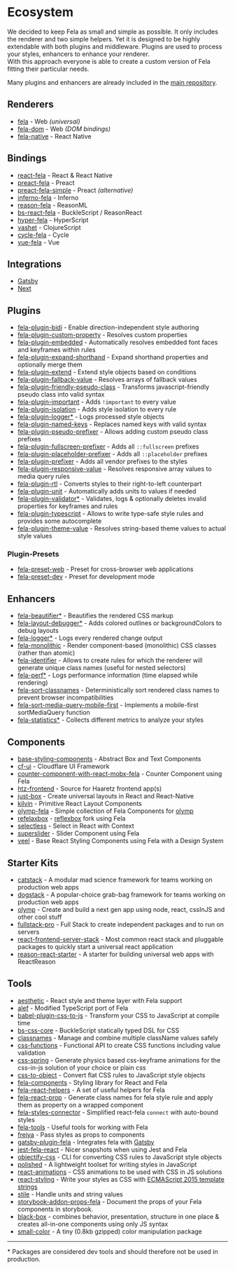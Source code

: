 # Ecosystem

We decided to keep Fela as small and simple as possible. It only includes the renderer and two simple helpers. Yet it is designed to be highly extendable with both plugins and middleware.
Plugins are used to process your styles, enhancers to enhance your renderer. <br />
With this approach everyone is able to create a custom version of Fela fitting their particular needs.

Many plugins and enhancers are already included in the [main repository](https://github.com/robinweser/fela/tree/master/packages).

## Renderers

- [fela](https://github.com/robinweser/fela/tree/master/packages/fela) - Web _(universal)_
- [fela-dom](https://github.com/robinweser/fela/tree/master/packages/fela-dom) - Web _(DOM bindings)_
- [fela-native](https://github.com/robinweser/fela/tree/master/packages/fela-native) - React Native

## Bindings

- [react-fela](https://github.com/robinweser/fela/tree/master/packages/react-fela) - React & React Native
- [preact-fela](https://github.com/robinweser/fela/tree/master/packages/preact-fela) - Preact
- [preact-fela-simple](https://github.com/pshev/preact-fela-simple) - Preact _(alternative)_
- [inferno-fela](https://github.com/robinweser/fela/tree/master/packages/inferno-fela) - Inferno
- [reason-fela](https://github.com/robinweser/fela/tree/master/packages/reason-fela) - ReasonML
- [bs-react-fela](https://github.com/astrada/bs-react-fela) - BuckleScript / ReasonReact
- [hyper-fela](https://github.com/ahdinosaur/hyper-fela) - HyperScript
- [vashet](https://github.com/derHowie/vashet) - ClojureScript
- [cycle-fela](https://github.com/wcastand/cycle-fela) - Cycle
- [vue-fela](https://github.com/wagerfield/vue-fela) - Vue

## Integrations

- [Gatsby](https://github.com/mmintel/gatsby-plugin-fela)
- [Next](https://github.com/zeit/next.js/tree/master/examples/with-fela)

## Plugins

- [fela-plugin-bidi](https://github.com/robinweser/fela/tree/master/packages/fela-plugin-bidi) - Enable direction-independent style authoring
- [fela-plugin-custom-property](https://github.com/robinweser/fela/tree/master/packages/fela-plugin-custom-property) - Resolves custom properties
- [fela-plugin-embedded](https://github.com/robinweser/fela/tree/master/packages/fela-plugin-embedded) - Automatically resolves embedded font faces and keyframes within rules
- [fela-plugin-expand-shorthand](https://github.com/robinweser/fela/tree/master/packages/fela-plugin-expand-shorthand) - Expand shorthand properties and optionally merge them
- [fela-plugin-extend](https://github.com/robinweser/fela/tree/master/packages/fela-plugin-extend) - Extend style objects based on conditions
- [fela-plugin-fallback-value](https://github.com/robinweser/fela/tree/master/packages/fela-plugin-fallback-value) - Resolves arrays of fallback values
- [fela-plugin-friendly-pseudo-class](https://github.com/robinweser/fela/tree/master/packages/fela-plugin-friendly-pseudo-class) - Transforms javascript-friendly pseudo class into valid syntax
- [fela-plugin-important](https://github.com/robinweser/fela/tree/master/packages/fela-plugin-important) - Adds `!important` to every value
- [fela-plugin-isolation](https://github.com/robinweser/fela/tree/master/packages/fela-plugin-isolation) - Adds style isolation to every rule
- [fela-plugin-logger\*](https://github.com/robinweser/fela/tree/master/packages/fela-plugin-logger) - Logs processed style objects
- [fela-plugin-named-keys](https://github.com/robinweser/fela/tree/master/packages/fela-plugin-named-keys) - Replaces named keys with valid syntax
- [fela-plugin-pseudo-prefixer](https://github.com/robinweser/fela/tree/master/packages/fela-plugin-pseudo-prefixer) - Allows adding custom pseudo class prefixes
- [fela-plugin-fullscreen-prefixer](https://github.com/robinweser/fela/tree/master/packages/fela-plugin-fullscreen-prefixer) - Adds all `::fullscreen` prefixes
- [fela-plugin-placeholder-prefixer](https://github.com/robinweser/fela/tree/master/packages/fela-plugin-placeholder-prefixer) - Adds all `::placeholder` prefixes
- [fela-plugin-prefixer](https://github.com/robinweser/fela/tree/master/packages/fela-plugin-prefixer) - Adds all vendor prefixes to the styles
- [fela-plugin-responsive-value](https://github.com/robinweser/fela/tree/master/packages/fela-plugin-responsive-value) - Resolves responsive array values to media query rules
- [fela-plugin-rtl](https://github.com/robinweser/fela/tree/master/packages/fela-plugin-rtl) - Converts styles to their right-to-left counterpart
- [fela-plugin-unit](https://github.com/robinweser/fela/tree/master/packages/fela-plugin-unit) - Automatically adds units to values if needed
- [fela-plugin-validator\*](https://github.com/robinweser/fela/tree/master/packages/fela-plugin-validator) - Validates, logs & optionally deletes invalid properties for keyframes and rules
- [fela-plugin-typescript](https://github.com/robinweser/fela/tree/master/packages/fela-plugin-typescript) - Allows to write type-safe style rules and provides some autocomplete
- [fela-plugin-theme-value](https://github.com/robinweser/fela/tree/master/packages/fela-plugin-theme-value) - Resolves string-based theme values to actual style values

### Plugin-Presets

- [fela-preset-web](https://github.com/robinweser/fela/tree/master/packages/fela-preset-web) - Preset for cross-browser web applications
- [fela-preset-dev](https://github.com/robinweser/fela/tree/master/packages/fela-preset-dev) - Preset for development mode

## Enhancers

- [fela-beautifier\*](https://github.com/robinweser/fela/tree/master/packages/fela-beautifier) - Beautifies the rendered CSS markup
- [fela-layout-debugger\*](https://github.com/robinweser/fela/tree/master/packages/fela-layout-debugger) - Adds colored outlines or backgroundColors to debug layouts
- [fela-logger\*](https://github.com/robinweser/fela/tree/master/packages/fela-logger) - Logs every rendered change output
- [fela-monolithic](https://github.com/robinweser/fela/tree/master/packages/fela-monolithic) - Render component-based (monolithic) CSS classes (rather than atomic)
- [fela-identifier](https://github.com/robinweser/fela/tree/master/packages/fela-identifier) - Allows to create rules for which the renderer will generate unique class names (useful for nested selectors)
- [fela-perf\*](https://github.com/robinweser/fela/tree/master/packages/fela-perf) - Logs performance information (time elapsed while rendering)
- [fela-sort-classnames](https://github.com/robinweser/fela/tree/master/packages/fela-sort-classnames) - Deterministically sort rendered class names to prevent browser incompatibilities
- [fela-sort-media-query-mobile-first](https://github.com/robinweser/fela/tree/master/packages/fela-sort-media-query-mobile-first) - Implements a mobile-first sortMediaQuery function
- [fela-statistics\*](https://github.com/robinweser/fela/tree/master/packages/fela-statistics) - Collects different metrics to analyze your styles

## Components

- [base-styling-components](https://github.com/pitr12/base-styling-components) - Abstract Box and Text Components
- [cf-ui](https://github.com/cloudflare/cf-ui) - Cloudflare UI Framework
- [counter-component-with-react-mobx-fela](https://github.com/Mercateo/counter-component-with-react-mobx-fela) - Counter Component using Fela
- [htz-frontend](https://github.com/Haaretz/htz-frontend) - Source for Haaretz frontend app(s)
- [just-box](https://github.com/RafalFilipek/just-box) - Create universal layouts in React and React-Native
- [kilvin](https://github.com/robinweser/kilvin) - Primitive React Layout Components
- [olymp-fela](https://github.com/olymp/olymp/tree/master/packages/fela) - Simple collection of Fela Components for [olymp](https://github.com/olymp/olymp)
- [refelaxbox](https://github.com/degroote22/refelaxbox/blob/master/package.json) - [reflexbox](https://github.com/jxnblk/reflexbox) fork using Fela
- [selectless](https://github.com/Kilix/selectless) - Select in React with Context
- [superslider](https://github.com/adamgiacomelli/superslider) - Slider Component using Fela
- [veel](https://github.com/queckezz/veel) - Base React Styling Components using Fela with a Design System

## Starter Kits

- [catstack](https://github.com/root-systems/catstack) - A modular mad science framework for teams working on production web apps
- [dogstack](https://github.com/root-systems/dogstack) - A popular-choice grab-bag framework for teams working on production web apps
- [olymp](https://github.com/olymp/olymp) - Create and build a next gen app using node, react, cssInJS and other cool stuff
- [fullstack-pro](https://github.com/cdmbase/fullstack-pro) - Full Stack to create independent packages and to run on servers
- [react-frontend-server-stack](https://github.com/cdmbase/react-frontend-server-stack/tree/master/packages/react-fela) - Most common react stack and pluggable packages to quickly start a universal react application
- [reason-react-starter](https://github.com/drejohnson/reason-react-starter) - A starter for building universal web apps with ReactReason

## Tools

- [aesthetic](https://github.com/milesj/aesthetic) - React style and theme layer with Fela support
- [alef](https://github.com/as-com/alef) - Modified TypeScript port of Fela
- [babel-plugin-css-to-js](https://github.com/jakecoxon/babel-plugin-css-to-js) - Transform your CSS to JavaScript at compile time
- [bs-css-core](https://github.com/astrada/bs-css-core) - BuckleScript statically typed DSL for CSS
- [classnames](https://github.com/JedWatson/classnames) - Manage and combine multiple className values safely
- [css-functions](https://github.com/cssinjs/css-functions) - Functional API to create CSS functions including value validation
- [css-spring](https://github.com/codepunkt/css-spring) - Generate physics based css-keyframe animations for the css-in-js solution of your choice or plain css
- [css-to-object](https://github.com/jxnblk/css-to-object) - Convert flat CSS rules to JavaScript style objects
- [fela-components](https://github.com/arturmuller/fela-components) - Styling library for React and Fela
- [fela-react-helpers](https://github.com/vlad-zhukov/fela-react-helpers) - A set of useful helpers for Fela
- [fela-react-prop](https://github.com/codepunkt/fela-react-prop) - Generate class names for fela style rule and apply them as property on a wrapped component
- [fela-styles-connector](https://github.com/dustin-H/fela-styles-connector) - Simplified react-fela `connect` with auto-bound styles
- [fela-tools](https://github.com/robinweser/fela/tree/master/packages/fela-tools) - Useful tools for working with Fela
- [frejya](https://github.com/benoneal/freyja) - Pass styles as props to components
- [gatsby-plugin-fela](https://github.com/mmintel/gatsby-plugin-fela) - Integrates fela with [Gatsby](http://gatsbyjs.org)
- [jest-fela-react](https://github.com/Kilix/jest-fela-react) - Nicer snapshots when using Jest and Fela
- [objectify-css](https://github.com/lachlanjc/objectify-css) - CLI for converting CSS rules to JavaScript style objects
- [polished](https://github.com/styled-components/polished) - A lightweight toolset for writing styles in JavaScript
- [react-animations](https://github.com/FormidableLabs/react-animations) - CSS animations to be used with CSS in JS solutions
- [react-styling](https://github.com/halt-hammerzeit/react-styling) - Write your styles as CSS with [ECMAScript 2015 template strings](https://developer.mozilla.org/de/docs/Web/JavaScript/Reference/template_strings)
- [stile](https://github.com/bloodyowl/stile) - Handle units and string values
- [storybook-addon-props-fela](https://github.com/Kilix/storybook-addon-props-fela) - Document the props of your Fela components in storybook.
- [black-box](https://github.com/rocketstation/black-box) - combines behavior, presentation, structure in one place & creates all-in-one components using only JS syntax
- [small-color](https://github.com/robinweser/small-color) - A tiny (0.8kb gzipped) color manipulation package

---

\* Packages are considered dev tools and should therefore not be used in production.
